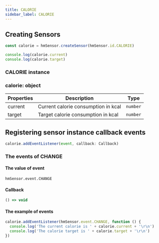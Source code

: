 ```yaml
---
title: CALORIE
sidebar_label: CALORIE
---
```


## Creating Sensors

```js
const calorie = hmSensor.createSensor(hmSensor.id.CALORIE)

console.log(calorie.current)
console.log(calorie.target)
```

### CALORIE instance

### calorie: object

| Properties |   Description    | Type |
| ---------- | ---------------- | -------- |
|   current  | Current calorie consumption in kcal | `number` |
|   target   | Target calorie consumption in kcal  | `number` |

## Registering sensor instance callback events

```js
calorie.addEventListener(event, callback: Callback)
```

### The events of CHANGE

#### The value of event

`hmSensor.event.CHANGE`

#### Callback

```ts
() => void
```

#### The example of events

```js
calorie.addEventListener(hmSensor.event.CHANGE, function () {
  console.log('The current calorie is ' + calorie.current + '\r\n')
  console.log('The calorie target is ' + calorie.target + '\r\n')
})
```
